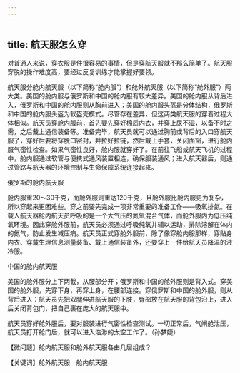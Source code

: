 ```yaml
---
---
---
```

title: 航天服怎么穿
---




对普通人来说，穿衣服是件很容易的事情，但是穿航天服就不那么简单了。航天服穿脱的操作难度高，要经过反复训练才能掌握好要领。

航天服分舱内航天服（以下简称“舱内服”）和舱外航天服（以下简称“舱外服”）两大类。美国的舱内服与俄罗斯和中国的舱内服有较大差异。美国的舱内服从背后进入，俄罗斯和中国的舱内服则从胸前进入；美国的舱内服头盔是分体结构，俄罗斯和中国的舱内服头盔为软盔壳模式。尽管存在差异，但这两类航天服的穿着过程大体相似。航天员穿舱内服前，首先要先穿好棉质内衣，并穿上尿不湿，以备不时之需，之后戴上通信装备等。准备完毕，航天员就可以通过胸前或背后的入口穿航天服了，穿好后要将穿脱口密封，并拉好拉链，然后戴上手套，关闭面窗，进行舱内服气密性检查。如果气密性良好，舱内服就穿好了。在前往飞船或航天飞机的过程中，舱内服通过软管与便携式通风装置相连，确保服装通风；进入航天器后，则通过管路与航天器的环境控制与生命保障系统连接起来。

俄罗斯的舱内航天服



舱内服重20～30千克，而舱外服则重达120千克，且舱外服比舱内服更为复杂，所以穿起来更困难些。穿之前要先完成一项非常重要的准备工作——吸氧排氮。在载人航天器舱内航天员呼吸的是一个大气压的氮氧混合气体，而舱外服内为低压纯氧环境。因此穿舱外服前，航天员必须通过呼吸纯氧并辅以运动，排除溶解在体内的氮气，防止发生减压病。航天员正式穿舱外服前，除了像穿舱内服那样，穿贴身内衣、穿戴生理信息测量装备、戴上通信装备外，还要穿上一件给航天员降温的液冷服。

中国的舱内航天服



美国的舱外服分上下两截，从腰部分开；俄罗斯和中国的舱外服则是背入式。穿美国的舱外服，先穿下身，再穿上身，在腰部连接。穿俄罗斯和中国的舱外服，则从背后进入：航天员先把双腿伸进航天服的下肢，臀部放在航天服的背包沿上，进入后关闭背包门，把自己裹在庞大的航天服中。

航天员穿好舱外服后，要对服装进行气密性检查测试。一切正常后，气闸舱泄压，航天员打开舱门后，就可以进入浩渺的太空工作了。（孙梦婕）





【微问题】舱内航天服和舱外航天服各由几层组成？

【关键词】舱外航天服　舱内航天服